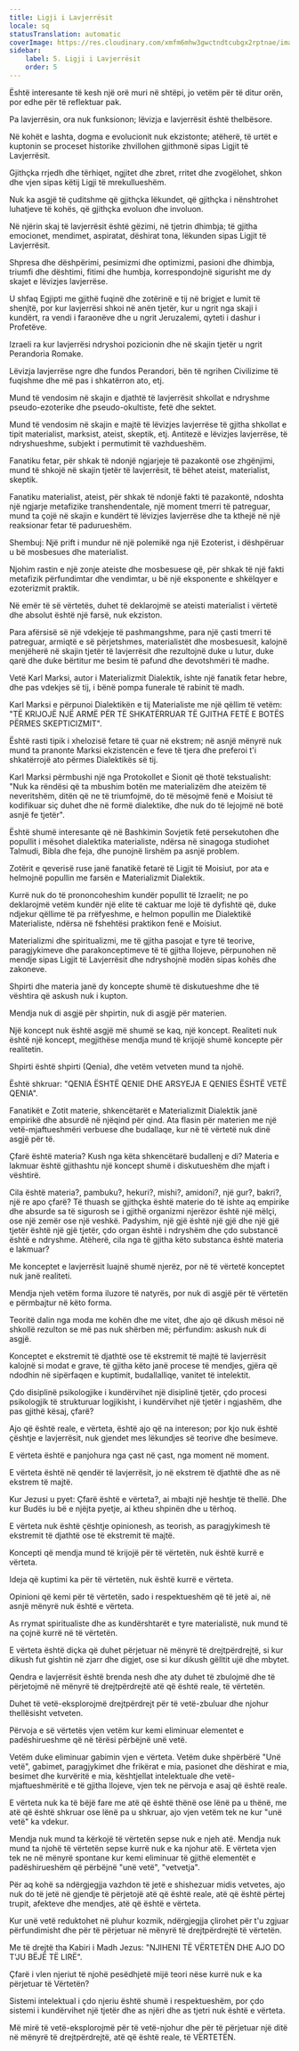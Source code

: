 ```yaml
---
title: Ligji i Lavjerrësit
locale: sq
statusTranslation: automatic
coverImage: https://res.cloudinary.com/xmfm6mhw3gwctndtcubgx2rptnae/image/upload/v1741354419/small_cover_la_gran_rebelion_28716e29d2.webp
sidebar:
    label: 5. Ligji i Lavjerrësit
    order: 5
---
```

Është interesante të kesh një orë muri në shtëpi, jo vetëm për të ditur orën, por edhe për të reflektuar pak.

Pa lavjerrësin, ora nuk funksionon; lëvizja e lavjerrësit është thelbësore.

Në kohët e lashta, dogma e evolucionit nuk ekzistonte; atëherë, të urtët e kuptonin se proceset historike zhvillohen gjithmonë sipas Ligjit të Lavjerrësit.

Gjithçka rrjedh dhe tërhiqet, ngjitet dhe zbret, rritet dhe zvogëlohet, shkon dhe vjen sipas këtij Ligji të mrekullueshëm.

Nuk ka asgjë të çuditshme që gjithçka lëkundet, që gjithçka i nënshtrohet luhatjeve të kohës, që gjithçka evoluon dhe involuon.

Në njërin skaj të lavjerrësit është gëzimi, në tjetrin dhimbja; të gjitha emocionet, mendimet, aspiratat, dëshirat tona, lëkunden sipas Ligjit të Lavjerrësit.

Shpresa dhe dëshpërimi, pesimizmi dhe optimizmi, pasioni dhe dhimbja, triumfi dhe dështimi, fitimi dhe humbja, korrespondojnë sigurisht me dy skajet e lëvizjes lavjerrëse.

U shfaq Egjipti me gjithë fuqinë dhe zotërinë e tij në brigjet e lumit të shenjtë, por kur lavjerrësi shkoi në anën tjetër, kur u ngrit nga skaji i kundërt, ra vendi i faraonëve dhe u ngrit Jeruzalemi, qyteti i dashur i Profetëve.

Izraeli ra kur lavjerrësi ndryshoi pozicionin dhe në skajin tjetër u ngrit Perandoria Romake.

Lëvizja lavjerrëse ngre dhe fundos Perandori, bën të ngrihen Civilizime të fuqishme dhe më pas i shkatërron ato, etj.

Mund të vendosim në skajin e djathtë të lavjerrësit shkollat e ndryshme pseudo-ezoterike dhe pseudo-okultiste, fetë dhe sektet.

Mund të vendosim në skajin e majtë të lëvizjes lavjerrëse të gjitha shkollat e tipit materialist, marksist, ateist, skeptik, etj. Antitezë e lëvizjes lavjerrëse, të ndryshueshme, subjekt i permutimit të vazhdueshëm.

Fanatiku fetar, për shkak të ndonjë ngjarjeje të pazakontë ose zhgënjimi, mund të shkojë në skajin tjetër të lavjerrësit, të bëhet ateist, materialist, skeptik.

Fanatiku materialist, ateist, për shkak të ndonjë fakti të pazakontë, ndoshta një ngjarje metafizike transhendentale, një moment tmerri të patreguar, mund ta çojë në skajin e kundërt të lëvizjes lavjerrëse dhe ta kthejë në një reaksionar fetar të padurueshëm.

Shembuj: Një prift i mundur në një polemikë nga një Ezoterist, i dëshpëruar u bë mosbesues dhe materialist.

Njohim rastin e një zonje ateiste dhe mosbesuese që, për shkak të një fakti metafizik përfundimtar dhe vendimtar, u bë një eksponente e shkëlqyer e ezoterizmit praktik.

Në emër të së vërtetës, duhet të deklarojmë se ateisti materialist i vërtetë dhe absolut është një farsë, nuk ekziston.

Para afërsisë së një vdekjeje të pashmangshme, para një çasti tmerri të patreguar, armiqtë e së përjetshmes, materialistët dhe mosbesuesit, kalojnë menjëherë në skajin tjetër të lavjerrësit dhe rezultojnë duke u lutur, duke qarë dhe duke bërtitur me besim të pafund dhe devotshmëri të madhe.

Vetë Karl Marksi, autor i Materializmit Dialektik, ishte një fanatik fetar hebre, dhe pas vdekjes së tij, i bënë pompa funerale të rabinit të madh.

Karl Marksi e përpunoi Dialektikën e tij Materialiste me një qëllim të vetëm: "TË KRIJOJË NJË ARMË PËR TË SHKATËRRUAR TË GJITHA FETË E BOTËS PËRMES SKEPTICIZMIT".

Është rasti tipik i xhelozisë fetare të çuar në ekstrem; në asnjë mënyrë nuk mund ta pranonte Marksi ekzistencën e feve të tjera dhe preferoi t'i shkatërrojë ato përmes Dialektikës së tij.

Karl Marksi përmbushi një nga Protokollet e Sionit që thotë tekstualisht: "Nuk ka rëndësi që ta mbushim botën me materializëm dhe ateizëm të neveritshëm, ditën që ne të triumfojmë, do të mësojmë fenë e Moisiut të kodifikuar siç duhet dhe në formë dialektike, dhe nuk do të lejojmë në botë asnjë fe tjetër".

Është shumë interesante që në Bashkimin Sovjetik fetë persekutohen dhe popullit i mësohet dialektika materialiste, ndërsa në sinagoga studiohet Talmudi, Bibla dhe feja, dhe punojnë lirshëm pa asnjë problem.

Zotërit e qeverisë ruse janë fanatikë fetarë të Ligjit të Moisiut, por ata e helmojnë popullin me farsën e Materializmit Dialektik.

Kurrë nuk do të prononcoheshim kundër popullit të Izraelit; ne po deklarojmë vetëm kundër një elite të caktuar me lojë të dyfishtë që, duke ndjekur qëllime të pa rrëfyeshme, e helmon popullin me Dialektikë Materialiste, ndërsa në fshehtësi praktikon fenë e Moisiut.

Materializmi dhe spiritualizmi, me të gjitha pasojat e tyre të teorive, paragjykimeve dhe parakonceptimeve të të gjitha llojeve, përpunohen në mendje sipas Ligjit të Lavjerrësit dhe ndryshojnë modën sipas kohës dhe zakoneve.

Shpirti dhe materia janë dy koncepte shumë të diskutueshme dhe të vështira që askush nuk i kupton.

Mendja nuk di asgjë për shpirtin, nuk di asgjë për materien.

Një koncept nuk është asgjë më shumë se kaq, një koncept. Realiteti nuk është një koncept, megjithëse mendja mund të krijojë shumë koncepte për realitetin.

Shpirti është shpirti (Qenia), dhe vetëm vetveten mund ta njohë.

Është shkruar: "QENIA ËSHTË QENIE DHE ARSYEJA E QENIES ËSHTË VETË QENIA".

Fanatikët e Zotit materie, shkencëtarët e Materializmit Dialektik janë empirikë dhe absurdë në njëqind për qind. Ata flasin për materien me një vetë-mjaftueshmëri verbuese dhe budallaqe, kur në të vërtetë nuk dinë asgjë për të.

Çfarë është materia? Kush nga këta shkencëtarë budallenj e di? Materia e lakmuar është gjithashtu një koncept shumë i diskutueshëm dhe mjaft i vështirë.

Cila është materia?, pambuku?, hekuri?, mishi?, amidoni?, një gur?, bakri?, një re apo çfarë? Të thuash se gjithçka është materie do të ishte aq empirike dhe absurde sa të sigurosh se i gjithë organizmi njerëzor është një mëlçi, ose një zemër ose një veshkë. Padyshim, një gjë është një gjë dhe një gjë tjetër është një gjë tjetër, çdo organ është i ndryshëm dhe çdo substancë është e ndryshme. Atëherë, cila nga të gjitha këto substanca është materia e lakmuar?

Me konceptet e lavjerrësit luajnë shumë njerëz, por në të vërtetë konceptet nuk janë realiteti.

Mendja njeh vetëm forma iluzore të natyrës, por nuk di asgjë për të vërtetën e përmbajtur në këto forma.

Teoritë dalin nga moda me kohën dhe me vitet, dhe ajo që dikush mësoi në shkollë rezulton se më pas nuk shërben më; përfundim: askush nuk di asgjë.

Konceptet e ekstremit të djathtë ose të ekstremit të majtë të lavjerrësit kalojnë si modat e grave, të gjitha këto janë procese të mendjes, gjëra që ndodhin në sipërfaqen e kuptimit, budallalliqe, vanitet të intelektit.

Çdo disiplinë psikologjike i kundërvihet një disiplinë tjetër, çdo procesi psikologjik të strukturuar logjikisht, i kundërvihet një tjetër i ngjashëm, dhe pas gjithë kësaj, çfarë?

Ajo që është reale, e vërteta, është ajo që na intereson; por kjo nuk është çështje e lavjerrësit, nuk gjendet mes lëkundjes së teorive dhe besimeve.

E vërteta është e panjohura nga çast në çast, nga moment në moment.

E vërteta është në qendër të lavjerrësit, jo në ekstrem të djathtë dhe as në ekstrem të majtë.

Kur Jezusi u pyet: Çfarë është e vërteta?, ai mbajti një heshtje të thellë. Dhe kur Budës iu bë e njëjta pyetje, ai ktheu shpinën dhe u tërhoq.

E vërteta nuk është çështje opinionesh, as teorish, as paragjykimesh të ekstremit të djathtë ose të ekstremit të majtë.

Koncepti që mendja mund të krijojë për të vërtetën, nuk është kurrë e vërteta.

Ideja që kuptimi ka për të vërtetën, nuk është kurrë e vërteta.

Opinioni që kemi për të vërtetën, sado i respektueshëm që të jetë ai, në asnjë mënyrë nuk është e vërteta.

As rrymat spiritualiste dhe as kundërshtarët e tyre materialistë, nuk mund të na çojnë kurrë në të vërtetën.

E vërteta është diçka që duhet përjetuar në mënyrë të drejtpërdrejtë, si kur dikush fut gishtin në zjarr dhe digjet, ose si kur dikush gëlltit ujë dhe mbytet.

Qendra e lavjerrësit është brenda nesh dhe aty duhet të zbulojmë dhe të përjetojmë në mënyrë të drejtpërdrejtë atë që është reale, të vërtetën.

Duhet të vetë-eksplorojmë drejtpërdrejt për të vetë-zbuluar dhe njohur thellësisht vetveten.

Përvoja e së vërtetës vjen vetëm kur kemi eliminuar elementet e padëshirueshme që në tërësi përbëjnë unë vetë.

Vetëm duke eliminuar gabimin vjen e vërteta. Vetëm duke shpërbërë "Unë vetë", gabimet, paragjykimet dhe frikërat e mia, pasionet dhe dëshirat e mia, besimet dhe kurvëritë e mia, kështjellat intelektuale dhe vetë-mjaftueshmëritë e të gjitha llojeve, vjen tek ne përvoja e asaj që është reale.

E vërteta nuk ka të bëjë fare me atë që është thënë ose lënë pa u thënë, me atë që është shkruar ose lënë pa u shkruar, ajo vjen vetëm tek ne kur "unë vetë" ka vdekur.

Mendja nuk mund ta kërkojë të vërtetën sepse nuk e njeh atë. Mendja nuk mund ta njohë të vërtetën sepse kurrë nuk e ka njohur atë. E vërteta vjen tek ne në mënyrë spontane kur kemi eliminuar të gjithë elementët e padëshirueshëm që përbëjnë "unë vetë", "vetvetja".

Për aq kohë sa ndërgjegjja vazhdon të jetë e shishezuar midis vetvetes, ajo nuk do të jetë në gjendje të përjetojë atë që është reale, atë që është përtej trupit, afekteve dhe mendjes, atë që është e vërteta.

Kur unë vetë reduktohet në pluhur kozmik, ndërgjegjja çlirohet për t'u zgjuar përfundimisht dhe për të përjetuar në mënyrë të drejtpërdrejtë të vërtetën.

Me të drejtë tha Kabiri i Madh Jezus: "NJIHENI TË VËRTETËN DHE AJO DO T'JU BËJË TË LIRË".

Çfarë i vlen njeriut të njohë pesëdhjetë mijë teori nëse kurrë nuk e ka përjetuar të Vërtetën?

Sistemi intelektual i çdo njeriu është shumë i respektueshëm, por çdo sistemi i kundërvihet një tjetër dhe as njëri dhe as tjetri nuk është e vërteta.

Më mirë të vetë-eksplorojmë për të vetë-njohur dhe për të përjetuar një ditë në mënyrë të drejtpërdrejtë, atë që është reale, të VËRTETËN.

